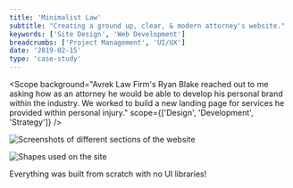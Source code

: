 ```yaml
---
title: 'Minimalist Law'
subtitle: "Creating a ground up, clear, & modern attorney's website."
keywords: ['Site Design', 'Web Development']
breadcrumbs: ['Project Management', 'UI/UX']
date: '2019-02-15'
type: 'case-study'
---
```



<Scope
  background="Avrek Law Firm's Ryan Blake reached out to me asking how as an attorney he would be able to develop his personal
brand within the industry. We worked to build a new landing page for services he provided within
personal injury."
  scope={['Design', 'Development', 'Strategy']}
/>

<Img src={rblaw} alt="Screenshots of different sections of the website" />

<Description
  section="01."
  title="Simplicity"
  content="With typical law sites spilling essays worth of information, we opted for straight
forward, concise content. What are the legal services provided by Avrek Law? What are some client
experiences? Think we may be a fit? Reach out!"
/>

<Img src={rblaw2} alt="Shapes used on the site" />

<Description
  section="02."
  title="Details"
  content="With a single page layout, we added small visual elements to compliment the content.
Adding a fixed menu with a progress animation showing a visitor's position on the page, as well as
light parallax effects on each element allow for a pleasant overall experience."
/>

<Description
  section="03."
  title="Accessibility & SEO"
  content="The layout is built with clear and well structured markup, allowing search engines to
easily crawl the page and for users to easily navigate throughout the page through accessibility
technologies."
/>

Everything was built from scratch with no UI libraries!
